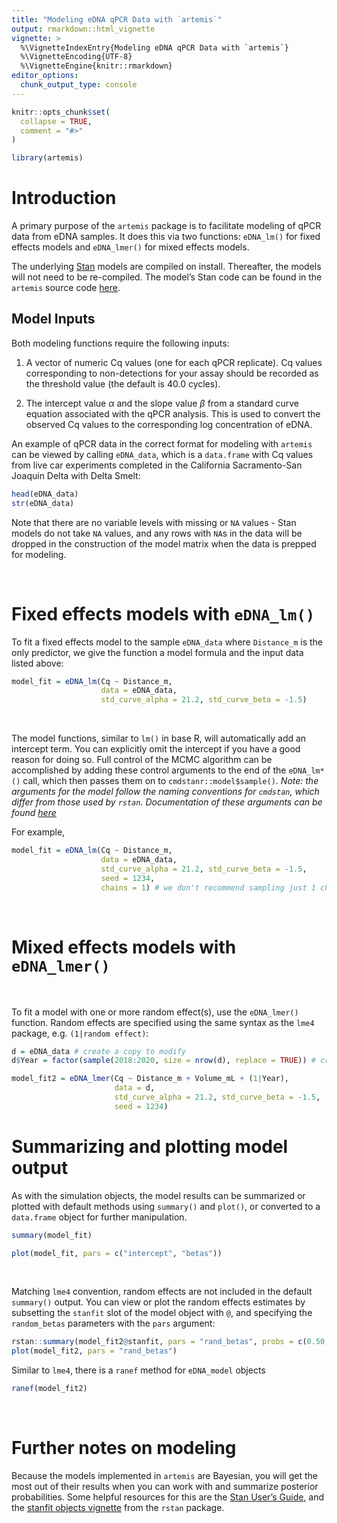 ```yaml
---
title: "Modeling eDNA qPCR Data with `artemis`"
output: rmarkdown::html_vignette
vignette: >
  %\VignetteIndexEntry{Modeling eDNA qPCR Data with `artemis`}
  %\VignetteEncoding{UTF-8}
  %\VignetteEngine{knitr::rmarkdown}
editor_options: 
  chunk_output_type: console
---
```


```r
knitr::opts_chunk$set(
  collapse = TRUE,
  comment = "#>"
)
```

```r
library(artemis)
```

# Introduction

A primary purpose of the `artemis` package is to facilitate modeling of qPCR data from eDNA samples.  It does this via two functions: `eDNA_lm()` for fixed effects models and `eDNA_lmer()` for mixed effects models.

The underlying [Stan](https://mc-stan.org) models are compiled on install. Thereafter, the models will not need
to be re-compiled. The model's Stan code can be found in the `artemis` source code [here](https://github.com/fishsciences/artemis/tree/main/inst/stan). 

## Model Inputs

Both modeling functions require the following inputs:

1. A vector of numeric Cq values (one for each qPCR replicate). Cq values corresponding to non-detections for your assay should be recorded as the threshold value (the default is 40.0 cycles).

2. The intercept value $\alpha$ and the slope value $\beta$ from a
   standard curve equation associated with the qPCR analysis. This is
   used to convert the observed Cq values to the corresponding log
   concentration of eDNA.

An example of qPCR data in the correct format for modeling with `artemis` can be viewed by calling `eDNA_data`, which is a `data.frame` with Cq values from live car experiments completed in the California Sacramento-San Joaquin Delta with Delta Smelt:

```r
head(eDNA_data)
str(eDNA_data)
```


Note that there are no variable levels with missing or `NA` values - Stan models do not take `NA` values, and any rows with `NA`s in the data will be dropped in the construction of the model matrix when the data is prepped for modeling.

<br>

# Fixed effects models with `eDNA_lm()`

To fit a fixed effects model to the sample `eDNA_data` where `Distance_m` is the only predictor, we give the function a model formula and the input data listed above:

```r

model_fit = eDNA_lm(Cq ~ Distance_m, 
                    data = eDNA_data,
                    std_curve_alpha = 21.2, std_curve_beta = -1.5)

```

<br>

The model functions, similar to `lm()` in base R, will automatically
add an intercept term. You can explicitly omit the intercept if you
have a good reason for doing so.  Full control of the MCMC algorithm
can be accomplished by adding these control arguments to the end of
the `eDNA_lm*()` call, which then passes them on to
`cmdstanr::model$sample()`. *Note: the arguments for the model follow
the naming conventions for `cmdstan`, which differ from those used by
`rstan`. Documentation of these arguments can be found
[here](https://mc-stan.org/cmdstanr/reference/model-method-sample.html)*

For example,


```r
model_fit = eDNA_lm(Cq ~ Distance_m, 
                    data = eDNA_data,
                    std_curve_alpha = 21.2, std_curve_beta = -1.5,
                    seed = 1234, 
                    chains = 1) # we don't recommend sampling just 1 chain; the default is 4

```

<br>

<!-- By default, `artemis` suppresses the (often verbose) output from Stan, -->
<!-- but users can (and should) enable it with `verbose = TRUE` when the model is sampling slowly or the -->
<!-- output suggests the MCMC algorithm might not have converged, for example, -->

<!-- ```{r warning = FALSE, eval=TRUE} -->
<!-- model_fit = eDNA_lm(Cq ~ Distance + Volume + Distance*Volume,  -->
<!--                     data = eDNA_data, -->
<!--                     std_curve_alpha = 21.2, std_curve_beta = -1.5, -->
<!--                     iter = 500,  -->
<!--                     seed = 1234,  -->
<!--                     n_chain = 1, # set to 1 for vignette; default is 4 -->
<!--                     verbose = TRUE) -->
<!-- ``` -->

<!-- <br> -->

# Mixed effects models with `eDNA_lmer()`

<br>

To fit a model with one or more random effect(s), use the `eDNA_lmer()` function. Random effects are specified using the same syntax as the `lme4` package, e.g. `(1|random effect)`:

```r
d = eDNA_data # create a copy to modify 
d$Year = factor(sample(2018:2020, size = nrow(d), replace = TRUE)) # create a random variable

model_fit2 = eDNA_lmer(Cq ~ Distance_m + Volume_mL + (1|Year),
                       data = d,
                       std_curve_alpha = 21.2, std_curve_beta = -1.5,
                       seed = 1234) 

```

# Summarizing and plotting model output

As with the simulation objects, the model results can be summarized or plotted with default methods using
`summary()` and `plot()`, or converted to a `data.frame` object for further manipulation.

```r
summary(model_fit)

plot(model_fit, pars = c("intercept", "betas"))
```

<br>

Matching `lme4` convention, random effects are not included in the default `summary()` output.  You can view or plot the random effects estimates by subsetting the `stanfit` slot of the model object with `@`, and specifying the `random_betas` parameters with the `pars` argument:

```r
rstan::summary(model_fit2@stanfit, pars = "rand_betas", probs = c(0.50, 0.025, 0.975))$summary
plot(model_fit2, pars = "rand_betas")
```

Similar to `lme4`, there is a `ranef` method for `eDNA_model` objects

```r
ranef(model_fit2)
```

<br>

# Further notes on modeling

Because the models implemented in `artemis` are Bayesian, you will get the most out of their results when you can work with and summarize posterior probabilities.  Some helpful resources for this are the [Stan User's Guide](https://mc-stan.org/docs/2_22/stan-users-guide/index.html), and the [stanfit objects vignette](http://mc-stan.org/rstan/articles/stanfit_objects.html) from the `rstan` package.

<br>
---
<br>
